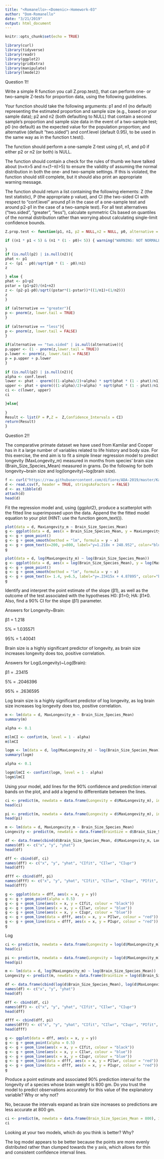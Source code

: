 ```yaml
---
title: "<Romanello>-<Domenic>-Homework-03"
author: "Dom-Romanello"
date: "3/21/2019"
output: html_document
---
```


```r
knitr::opts_chunk$set(echo = TRUE)
```


```r

library(curl)
library(tidyverse)
library(readr)
library(ggplot2)
library(gridExtra)
library(manipulate)
library(lmodel2)

```


Question 1!!

Write a simple R function you call Z.prop.test(), that can perform one- or two-sample Z-tests for proportion data, using the following guidelines.

Your function should take the following arguments: p1 and n1 (no default) representing the estimated proportion and sample size (e.g., based on your sample data); p2 and n2 (both defaulting to NULL) that contain a second sample’s proportion and sample size data in the event of a two-sample test; p0 (no default) as the expected value for the population proportion; and alternative (default “two.sided”) and conf.level (default 0.95), to be used in the same way as in the function t.test().

The function should perform a one-sample Z-test using p1, n1, and p0 if either p2 or n2 (or both) is NULL.

The function should contain a check for the rules of thumb we have talked about (n×π>5 and n×(1−π)>5) to ensure the validity of assuming the normal distribution in both the one- and two-sample settings. If this is violated, the function should still complete, but it should also print an appropriate warning message.

The function should return a list containing the following elements: Z (the test statistic), P (the appropriate p value), and CI (the two-sided CI with respect to “conf.level” around p1 in the case of a one-sample test and around p2-p1 in the case of a two-sample test). For all test alternatives (“two.sided”, “greater”, “less”), calculate symmetric CIs based on quantiles of the normal distribution rather than worrying about calculating single-limit confidence bounds.

```r

Z.prop.test <- function(p1, n1, p2 = NULL,n2 = NULL, p0, alternative = "two.sided", conf.level = 0.95){

if ((n1 * p1 < 5) & (n1 * (1 - p0)< 5)) { warning("WARNING: NOT NORMALLY DISTRIBUTED, ASSUMPTION IS INVALID!!")
  
}
if (is.null(p2) | is.null(n2)){
phat <- p1
z <- (p1 - p0)/sqrt(p0 * (1 - p0)/n1)
z

} else {
phat <- p1+p2
pstar = (p1+p2)/(n1+n2)
z <- (p2-p1-p0)/sqrt((pstar*(1-pstar))*((1/n1)+(1/n2)))
z
}
  
if (alternative == "greater"){
p <- pnorm(z, lower.tail = TRUE)
}
  
if (alternative == "less"){
p <- pnorm(z, lower.tail = FALSE)
}
  
if(alternative == "two.sided" | is.null(alternative)){
p.upper <- (1 - pnorm(z,lower.tail = TRUE))
p.lower <- pnorm(z, lower.tail = FALSE)
p = p.upper + p.lower
}
  
if (is.null(p2) | is.null(n2)){
alpha <- conf.level
lower <- phat - qnorm(((1-alpha)/2)+alpha) * sqrt(phat * (1 - phat)/n1)
upper <- phat + qnorm(((1-alpha)/2)+alpha) * sqrt(phat * (1 - phat)/n1)
ci <- c(lower, upper)
ci

}else{
  
}
Result <- list(P = P,Z =  Z,Confidence_Intervals = CI)
return(Result)
}

```


Question 2!!

The comparative primate dataset we have used from Kamilar and Cooper has in it a large number of variables related to life history and body size. For this exercise, the end aim is to fit a simple linear regression model to predict longevity (MaxLongevity_m) measured in months from species’ brain size (Brain_Size_Species_Mean) measured in grams. Do the following for both longevity~brain size and log(longevity)~log(brain size).

```r
f <- curl("https://raw.githubusercontent.com/difiore/ADA-2019/master/KamilarAndCooperData.csv")
d <- read.csv(f, header = TRUE, stringsAsFactors = FALSE)
d <- as_tibble(d)
attach(d)
head(d)
```

Fit the regression model and, using {ggplot2}, produce a scatterplot with the fitted line superimposed upon the data. Append the the fitted model equation to your plot (HINT: use the function geom_text()).

```r

plot(data = d, MaxLongevity_m ~ Brain_Size_Species_Mean)
g <- ggplot(data = d, aes(x = Brain_Size_Species_Mean, y = MaxLongevity_m))
g <- g + geom_point()
g <- g + geom_smooth(method = "lm", formula = y ~ x)
g <- g + geom_text(x=200, y=800, label="y=1.218x + 248.952", color="blue")
g

plot(data = d, log(MaxLongevity_m) ~ log(Brain_Size_Species_Mean))
g <- ggplot(data = d, aes(x = log(Brain_Size_Species_Mean), y = log(MaxLongevity_m)))
g <- g + geom_point()
g <- g + geom_smooth(method = "lm", formula = y ~ x)
g <- g + geom_text(x= 1.4, y=6.5, label="y=.23415x + 4.87895", color="blue")
g

```

Identify and interpret the point estimate of the slope (β1), as well as the outcome of the test associated with the hypotheses H0: β1=0; HA: β1≠0. Also, find a 90% CI for the slope (β1) parameter.

Answers for Longevity~Brain:

β1 = 1.218

5% = 1.035571

95% = 1.40041

Brain size is a highly significant predictor of longevity, as brain size increases longevity does too, positive correlation. 

Answers for Log(Longevity)~Log(Brain):

β1 = .23415

5% = .2046396

95% = .2636595

Log brain size is a highly significant predictor of log longevity, as log brain size increases log longevity does too, positive correlation. 



```r

m <- lm(data = d, MaxLongevity_m ~ Brain_Size_Species_Mean)
summary(m)

alpha <- 0.1

m$lmCI <- confint(m, level = 1 - alpha)  
m$lmCI

logm <- lm(data = d, log(MaxLongevity_m) ~ log(Brain_Size_Species_Mean))
summary(logm)

alpha <- 0.1

logm$lmCI <- confint(logm, level = 1 - alpha)  
logm$lmCI

```

Using your model, add lines for the 90% confidence and prediction interval bands on the plot, and add a legend to differentiate between the lines.

```r

ci <- predict(m, newdata = data.frame(Longevity = d$MaxLongevity_m), interval = "confidence", level = 0.90)  
head(ci)

pi <- predict(m, newdata = data.frame(Longevity = d$MaxLongevity_m), interval = "predict", level = 0.90)  
head(pi)

m <- lm(data = d, MaxLongevity_m ~ Brain_Size_Species_Mean)
Longevity <- predict(m, newdata = data.frame(BrainSize = d$Brain_Size_Species_Mean))

df <- data.frame(cbind(d$Brain_Size_Species_Mean, d$MaxLongevity_m, Longevity))
names(df) <- c("x", "y", "yhat")
head(df)

dff <- cbind(df, ci)
names(dff) <- c("x", "y", "yhat", "CIfit", "CIlwr", "CIupr")
head(dff)

dfff <- cbind(dff, pi)
names(dfff) <- c("x", "y", "yhat", "CIfit", "CIlwr", "CIupr", "PIfit", "PIlwr", "PIupr")
head(dfff)

g <- ggplot(data = dff, aes(x = x, y = y))
g <- g + geom_point(alpha = 0.5)
g <- g + geom_line(aes(x = x, y = CIfit, colour = "black"))
g <- g + geom_line(aes(x = x, y = CIlwr, colour = "blue"))
g <- g + geom_line(aes(x = x, y = CIupr, colour = "blue"))
g <- g + geom_line(data = dfff, aes(x = x, y = PIlwr, colour = "red"))
g <- g + geom_line(data = dfff, aes(x = x, y = PIupr, colour = "red"))
g

```

Log

```r


ci <- predict(m, newdata = data.frame(Longevity = log(d$MaxLongevity_m)), interval = "confidence", level = 0.90)  
head(ci)

pi <- predict(m, newdata = data.frame(Longevity = log(d$MaxLongevity_m)), interval = "predict", level = 0.90)  
head(pi)

m <- lm(data = d, log(MaxLongevity_m) ~ log(Brain_Size_Species_Mean))
Longevity <- predict(m, newdata = data.frame(BrainSize = log(d$Brain_Size_Species_Mean)))

df <- data.frame(cbind(log(d$Brain_Size_Species_Mean), log(d$MaxLongevity_m), Longevity))
names(df) <- c("x", "y", "yhat")
head(df)

dff <- cbind(df, ci)
names(dff) <- c("x", "y", "yhat", "CIfit", "CIlwr", "CIupr")
head(dff)

dfff <- cbind(dff, pi)
names(dfff) <- c("x", "y", "yhat", "CIfit", "CIlwr", "CIupr", "PIfit", "PIlwr", "PIupr")
head(dfff)

g <- ggplot(data = dff, aes(x = x, y = y))
g <- g + geom_point(alpha = 0.5)
g <- g + geom_line(aes(x = x, y = CIfit, colour = "black"))
g <- g + geom_line(aes(x = x, y = CIlwr, colour = "blue"))
g <- g + geom_line(aes(x = x, y = CIupr, colour = "blue"))
g <- g + geom_line(data = dfff, aes(x = x, y = PIlwr, colour = "red"))
g <- g + geom_line(data = dfff, aes(x = x, y = PIupr, colour = "red"))
g

```
Produce a point estimate and associated 90% prediction interval for the longevity of a species whose brain weight is 800 gm. Do you trust the model to predict observations accurately for this value of the explanatory variable? Why or why not?

No, because the intervals expand as brain size increases so predictions are less accurate at 800 gm. 

```r

ci <- predict(m, newdata = data.frame(Brain_Size_Species_Mean = 800), interval = "confidence", level = 0.90)  
ci

```


Looking at your two models, which do you think is better? Why?

The log model appears to be better because the points are more evenly distributed rather than clumped towards the y axis, which allows for thin and consistent confidence interval lines. 
